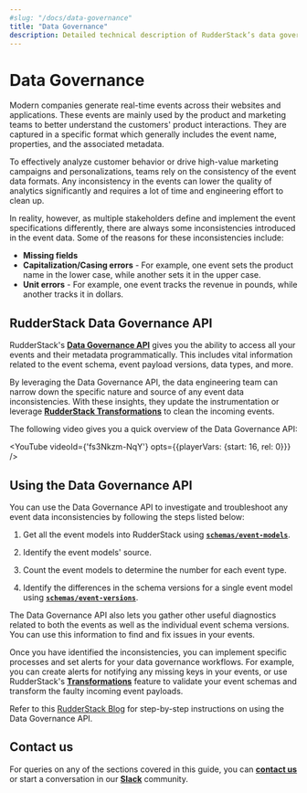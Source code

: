 ```yaml
---
#slug: "/docs/data-governance"
title: "Data Governance"
description: Detailed technical description of RudderStack’s data governance feature to access your events and fix any inconsistencies programmatically.
---
```


# Data Governance

Modern companies generate real-time events across their websites and applications. These events are mainly used by the product and marketing teams to better understand the customers' product interactions. They are captured in a specific format which generally includes the event name, properties, and the associated metadata.

To effectively analyze customer behavior or drive high-value marketing campaigns and personalizations, teams rely on the consistency of the event data formats. Any inconsistency in the events can lower the quality of analytics significantly and requires a lot of time and engineering effort to clean up.

In reality, however, as multiple stakeholders define and implement the event specifications differently, there are always some inconsistencies introduced in the event data. Some of the reasons for these inconsistencies include:

- **Missing fields**
- **Capitalization/Casing errors** - For example, one event sets the product name in the lower case, while another sets it in the upper case.
- **Unit errors** - For example, one event tracks the revenue in pounds, while another tracks it in dollars.

## RudderStack Data Governance API

RudderStack's [**Data Governance API**](https://rudderstack.com/docs/data-governance/rudderstack-data-governance-api/) gives you the ability to access all your events and their metadata programmatically. This includes vital information related to the event schema, event payload versions, data types, and more.

By leveraging the Data Governance API, the data engineering team can narrow down the specific nature and source of any event data inconsistencies. With these insights, they update the instrumentation or leverage [**RudderStack Transformations**](https://rudderstack.com/docs/transformations) to clean the incoming events.

The following video gives you a quick overview of the Data Governance API:

<!--https://www.youtube.com/watch?v=fs3Nkzm-NqY&t=18s&ab_channel=RudderStack-->

<YouTube
  videoId={'fs3Nkzm-NqY'}
  opts={{playerVars: {start: 16, rel: 0}}}
/>

## Using the Data Governance API

You can use the Data Governance API to investigate and troubleshoot any event data inconsistencies by following the steps listed below:

1. Get all the event models into RudderStack using [**`schemas/event-models`**](https://rudderstack.com/docs/data-governance/rudderstack-data-governance-api/#schemas-event-models).

2. Identify the event models' source.

3. Count the event models to determine the number for each event type.

4. Identify the differences in the schema versions for a single event model using [**`schemas/event-versions`**](https://rudderstack.com/docs/data-governance/rudderstack-data-governance-api/#schemas-event-versions).

<div class="successBlock">

  The Data Governance API also lets you gather other useful diagnostics related to both the events as well as the individual event schema versions. You can use this information to find and fix issues in your events.
</div>

Once you have identified the inconsistencies, you can implement specific processes and set alerts for your data governance workflows. For example, you can create alerts for notifying any missing keys in your events, or use RudderStack's [**Transformations**](https://www.rudderstack.com/docs/transformations/) feature to validate your event schemas and transform the faulty incoming event payloads.

<div class="infoBlock">

Refer to this <a href="https://rudderstack.com/blog/rudderstacks-data-governance-api">RudderStack Blog</a> for step-by-step instructions on using the Data Governance API.
</div>

## Contact us

For queries on any of the sections covered in this guide, you can [**contact us**](mailto:%20docs@rudderstack.com) or start a conversation in our [**Slack**](https://rudderstack.com/join-rudderstack-slack-community) community.
